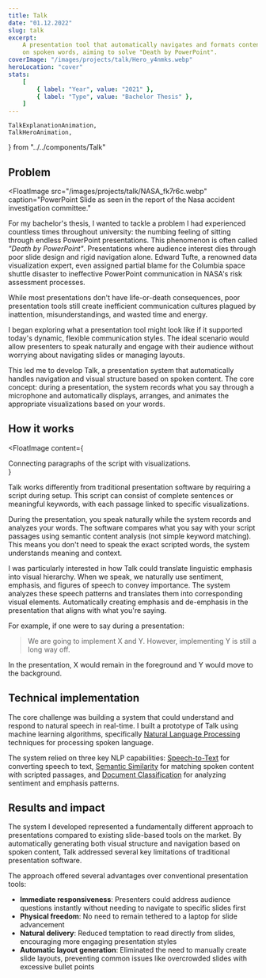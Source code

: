 ```yaml
---
title: Talk
date: "01.12.2022"
slug: talk
excerpt:
    A presentation tool that automatically navigates and formats content based
    on spoken words, aiming to solve "Death by PowerPoint".
coverImage: "/images/projects/talk/Hero_y4nmks.webp"
heroLocation: "cover"
stats:
    [
        { label: "Year", value: "2021" },
        { label: "Type", value: "Bachelor Thesis" },
    ]
---
```


    TalkExplanationAnimation,
    TalkHeroAnimation,
} from "../../components/Talk"

## Problem

<FloatImage
  src="/images/projects/talk/NASA_fk7r6c.webp"
  caption="PowerPoint Slide as seen in the report of the Nasa accident investigation committee."
>

For my bachelor's thesis, I wanted to tackle a problem I had experienced
countless times throughout university: the numbing feeling of sitting through
endless PowerPoint presentations. This phenomenon is often called _"Death by
PowerPoint"_. Presentations where audience interest dies through poor slide
design and rigid navigation alone. Edward Tufte, a renowned data visualization
expert, even assigned partial blame for the Columbia space shuttle disaster to
ineffective PowerPoint communication in NASA's risk assessment processes.

While most presentations don't have life-or-death consequences, poor
presentation tools still create inefficient communication cultures plagued by
inattention, misunderstandings, and wasted time and energy.

</FloatImage>

<Suspense>
    <TalkHeroAnimation />
</Suspense>

I began exploring what a presentation tool might look like if it supported
today's dynamic, flexible communication styles. The ideal scenario would allow
presenters to speak naturally and engage with their audience without worrying
about navigating slides or managing layouts.

This led me to develop Talk, a presentation system that automatically handles
navigation and visual structure based on spoken content. The core concept:
during a presentation, the system records what you say through a microphone and
automatically displays, arranges, and animates the appropriate visualizations
based on your words.

## How it works

<FloatImage
    content={
        <Suspense>
            <TalkExplanationAnimation />
            <figcaption>
                Connecting paragraphs of the script with visualizations.
            </figcaption>
        </Suspense>
    }
>

Talk works differently from traditional presentation software by requiring a
script during setup. This script can consist of complete sentences or meaningful
keywords, with each passage linked to specific visualizations.

During the presentation, you speak naturally while the system records and
analyzes your words. The software compares what you say with your script
passages using semantic content analysis (not simple keyword matching). This
means you don't need to speak the exact scripted words, the system understands
meaning and context.

I was particularly interested in how Talk could translate linguistic emphasis
into visual hierarchy. When we speak, we naturally use sentiment, emphasis, and
figures of speech to convey importance. The system analyzes these speech
patterns and translates them into corresponding visual elements. Automatically
creating emphasis and de-emphasis in the presentation that aligns with what
you're saying.

</FloatImage>

For example, if one were to say during a presentation:

> We are going to implement X and Y. However, implementing Y is still a long way
> off.

In the presentation, X would remain in the foreground and Y would move to the
background.

## Technical implementation

The core challenge was building a system that could understand and respond to
natural speech in real-time. I built a prototype of Talk using machine learning
algorithms, specifically
[Natural Language Processing](https://en.wikipedia.org/wiki/Natural_language_processing)
techniques for processing spoken language.

The system relied on three key NLP capabilities:
[Speech-to-Text](https://en.wikipedia.org/wiki/Speech_recognition) for
converting speech to text,
[Semantic Similarity](https://en.wikipedia.org/wiki/Semantic_similarity) for
matching spoken content with scripted passages, and
[Document Classification](https://en.wikipedia.org/wiki/Document_classification)
for analyzing sentiment and emphasis patterns.

## Results and impact

The system I developed represented a fundamentally different approach to
presentations compared to existing slide-based tools on the market. By
automatically generating both visual structure and navigation based on spoken
content, Talk addressed several key limitations of traditional presentation
software.

The approach offered several advantages over conventional presentation tools:

- **Immediate responsiveness**: Presenters could address audience questions
  instantly without needing to navigate to specific slides first
- **Physical freedom**: No need to remain tethered to a laptop for slide
  advancement
- **Natural delivery**: Reduced temptation to read directly from slides,
  encouraging more engaging presentation styles
- **Automatic layout generation**: Eliminated the need to manually create slide
  layouts, preventing common issues like overcrowded slides with excessive
  bullet points
